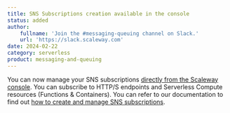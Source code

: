 ```yaml
---
title: SNS Subscriptions creation available in the console
status: added
author:
    fullname: 'Join the #messaging-queuing channel on Slack.'
    url: 'https://slack.scaleway.com'
date: 2024-02-22
category: serverless
product: messaging-and-queuing
---
```


You can now manage your SNS subscriptions [directly from the Scaleway console](https://console.scaleway.com/messaging/protocols/). You can subscribe to HTTP/S endpoints and Serverless Compute resources (Functions & Containers). 
You can refer to our documentation to find out [how to create and manage SNS subscriptions](/messaging/how-to/create-manage-subscriptions/).

